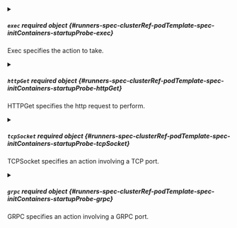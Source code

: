 


<details className="config-field" data-expandable="true">
<summary>

##### `exec` <span className="config-field-required" data-required="false">required</span> <span className="config-field-type">object</span> <span className="config-field-default"></span> <span className="config-field-enum"></span> {#runners-spec-clusterRef-podTemplate-spec-initContainers-startupProbe-exec}

Exec specifies the action to take.

</summary>

<PartialExecreference />


</details>



<details className="config-field" data-expandable="true">
<summary>

##### `httpGet` <span className="config-field-required" data-required="false">required</span> <span className="config-field-type">object</span> <span className="config-field-default"></span> <span className="config-field-enum"></span> {#runners-spec-clusterRef-podTemplate-spec-initContainers-startupProbe-httpGet}

HTTPGet specifies the http request to perform.

</summary>

<PartialHttpGetreference />


</details>



<details className="config-field" data-expandable="true">
<summary>

##### `tcpSocket` <span className="config-field-required" data-required="false">required</span> <span className="config-field-type">object</span> <span className="config-field-default"></span> <span className="config-field-enum"></span> {#runners-spec-clusterRef-podTemplate-spec-initContainers-startupProbe-tcpSocket}

TCPSocket specifies an action involving a TCP port.

</summary>

<PartialTcpSocketreference />


</details>



<details className="config-field" data-expandable="true">
<summary>

##### `grpc` <span className="config-field-required" data-required="false">required</span> <span className="config-field-type">object</span> <span className="config-field-default"></span> <span className="config-field-enum"></span> {#runners-spec-clusterRef-podTemplate-spec-initContainers-startupProbe-grpc}

GRPC specifies an action involving a GRPC port.

</summary>

<PartialGrpcreference />


</details>


<PartialInitialDelaySeconds />


<PartialTimeoutSeconds />


<PartialPeriodSeconds />


<PartialSuccessThreshold />


<PartialFailureThreshold />


<PartialTerminationGracePeriodSeconds />
